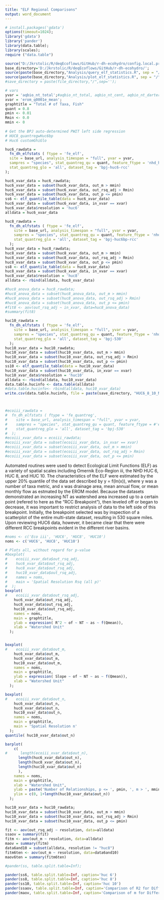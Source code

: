 ```yaml
---
title: "ELF Regional Comparisons"
output: word_document
---
```

  
```r
# install.packages('gdata')
options(timeout=1024);
library('gdata')
library('pander')
library(data.table);
library(scales);
require ("data.table")

source("D:/Jkrstolic/R/deqEcoflows/GitHub/r-dh-ecohydro/config.local.private");
base_directory='D:/Jkrstolic/R/deqEcoflows/GitHub/r-dh-ecohydro/';
source(paste(base_directory,"Analysis/query_elf_statistics.R", sep = "/")); 
source(paste(base_directory,"Analysis/plot_elf_statistics.R", sep = "/")); 
#save_directory = paste(file_directory,"/",sep='');

# vars
yvar = 'aqbio_nt_total';#aqbio_nt_total, aqbio_nt_cent, aqbio_nt_darter, aqbio_nt_benins, aqbio_nt_minnow, aqbio_nt_cypr_native
xvar = 'erom_q0001e_mean';
graphtitle = "Total # of Taxa, Fish"
quant = 0.8
pmin <- 0.01
Rmin <- 0.0
mmin <- 0
  
# Get the BPJ auto-determined PWIT left side regression
# HUC8_quantregwHuc6bp
# Huc6 customGhiGlo

huc6_rawdata = 
  fn_dh_elfstats ( ftype = 'fe_elf', 
  site = base_url, analysis_timespan = "full", yvar = yvar,
  sampres = "species", stat_quantreg_qu = quant, feature_ftype = 'nhd_huc6', stat_quantreg_ghi = 'all', 
  stat_quantreg_glo = 'all', dataset_tag = 'bpj-huc6-rcc'
);

huc6_xvar_data = huc6_rawdata;
huc6_xvar_data = subset(huc6_xvar_data, out_m > mmin)
huc6_xvar_data = subset(huc6_xvar_data, out_rsq_adj > Rmin)
huc6_xvar_data = subset(huc6_xvar_data, out_p <= pmin)
ss6 <- elf_quantile_table(data = huc6_xvar_data)
huc6_xvar_data = subset(huc6_xvar_data, in_xvar == xvar)
huc6_xvar_data$resolution = 'huc6'
alldata = huc6_xvar_data

huc8_rawdata = 
  fn_dh_elfstats ( ftype = 'fe_elf', 
    site = base_url, analysis_timespan = "full", yvar = yvar,
    sampres = "species", stat_quantreg_qu = quant, feature_ftype = 'nhd_huc8', stat_quantreg_ghi = 'all', 
    stat_quantreg_glo = 'all', dataset_tag = 'bpj-huc6bp-rcc'
  );
huc8_xvar_data = huc8_rawdata;
huc8_xvar_data = subset(huc8_xvar_data, out_m > mmin)
huc8_xvar_data = subset(huc8_xvar_data, out_rsq_adj > Rmin)
huc8_xvar_data = subset(huc8_xvar_data, out_p <= pmin)
ss8 <- elf_quantile_table(data = huc8_xvar_data)
huc8_xvar_data = subset(huc8_xvar_data, in_xvar == xvar)
huc8_xvar_data$resolution = 'huc8'
alldata <- rbind(alldata, huc8_xvar_data)

#huc8_anova_data = huc8_rawdata;
#huc8_anova_data = subset(huc8_anova_data, out_m > mmin)
#huc8_anova_data = subset(huc8_anova_data, out_rsq_adj > Rmin)
#huc8_anova_data = subset(huc8_anova_data, out_p <= pmin)
#fit8 <- aov(out_rsq_adj ~ in_xvar, data=huc8_anova_data)
#summary(fit8)

huc10_rawdata = 
  fn_dh_elfstats ( ftype = 'fe_elf',
    site = base_url, analysis_timespan = "full", yvar = yvar,
    sampres = "species", stat_quantreg_qu = quant, feature_ftype = 'nhd_huc10', stat_quantreg_ghi = 'all',
    stat_quantreg_glo = 'all', dataset_tag = 'bpj-530'
  );
huc10_xvar_data = huc10_rawdata;
huc10_xvar_data = subset(huc10_xvar_data, out_m > mmin)
huc10_xvar_data = subset(huc10_xvar_data, out_rsq_adj > Rmin)
huc10_xvar_data = subset(huc10_xvar_data, out_p <= pmin)
ss10 <- elf_quantile_table(data = huc10_xvar_data)
huc10_xvar_data = subset(huc10_xvar_data, in_xvar == xvar)
huc10_xvar_data$resolution = 'huc10'
alldata <- rbind(alldata, huc10_xvar_data)
data.table.hucinfo <- data.table(alldata)
#data.table.hucinfo<- rbind(alldata, huc10_xvar_data)
write.csv(data.table.hucinfo, file = paste(save_directory, "HUC6_8_10_NTTotal.csv", sep=""), row.names = FALSE, quote = FALSE)



#ecoiii_rawdata = 
#  fn_dh_elfstats ( ftype = 'fe_quantreg',
#    site = base_url, analysis_timespan = "full", yvar = yvar,
#    sampres = "species", stat_quantreg_qu = quant, feature_ftype = #'ecoregion_iii', stat_quantreg_ghi = 'all',
#    stat_quantreg_glo = 'all', dataset_tag = 'bpj-530'
#  );
#ecoiii_xvar_data = ecoiii_rawdata;
#ecoiii_xvar_data = subset(ecoiii_xvar_data, in_xvar == xvar)
#ecoiii_xvar_data = subset(ecoiii_xvar_data, out_m > mmin)
#ecoiii_xvar_data = subset(ecoiii_xvar_data, out_rsq_adj > Rmin)
#ecoiii_xvar_data = subset(ecoiii_xvar_data, out_p <= pmin)

```
Automated routines were used to detect Ecological Limit Functions (ELF) as a variety of spatial scales including Omernik Eco-Region iii, the NHD HUC 6, HUC 8, and HUC 10.  The characteristics of the ELF were estimated by the upper 20% quantile of the data set described by y = f(ln(x)), where y was a number of taxa metric, and x was drainage area, mean annual flow, or mean monthly flow as estmated by the EROM model.  Because the datasets demonstrated an increasing NT as watershed area increased up to a certain point (refered to here as the "RCC Breakpoint"), then leveled off or began to decrease, it was important to restrict analysis of data to the left side of this breakpoint.  Initially, the breakpoint selected  was by inspection of a scatterplot of the entire multi-state dataset, resulting in 530 square miles.  Upon reviewing HUC6 data, however, it became clear that there were different RCC breakpoints evident in the different river basins.


```r
#noms <- c('Eco iii', 'HUC6', 'HUC8', 'HUC10')
noms <- c('HUC6', 'HUC8', 'HUC10')

# Plots all, without regard for p-value
#boxplot(
#    ecoiii_xvar_data$out_rsq_adj,
#    huc6_xvar_data$out_rsq_adj, 
#    huc8_xvar_data$out_rsq_adj, 
#    huc10_xvar_data$out_rsq_adj,
#    names = noms, 
#    main = 'Spatial Resolution Rsq (all p)'
#  );
boxplot(
#    ecoiii_xvar_data$out_rsq_adj, 
    huc6_xvar_data$out_rsq_adj, 
    huc8_xvar_data$out_rsq_adj, 
    huc10_xvar_data$out_rsq_adj,
    names = noms, 
    main = graphtitle,
    ylab = expression( R^2 ~ of ~ NT ~ as ~ f(Qmean)),
    xlab = "Watershed Unit"
  );


boxplot(
#    ecoiii_xvar_data$out_m, 
    huc6_xvar_data$out_m, 
    huc8_xvar_data$out_m, 
    huc10_xvar_data$out_m,
    names = noms, 
    main = graphtitle,
    ylab = expression( Slope ~ of ~ NT ~ as ~ f(Qmean)),
    xlab = "Watershed Unit"
  );

boxplot(
#    ecoiii_xvar_data$out_n,
    huc6_xvar_data$out_n, 
    huc8_xvar_data$out_n, 
    huc10_xvar_data$out_n,
    names = noms, 
    main = graphtitle,
    main = 'Spatial Resolution n'
  );
quantile( huc10_xvar_data$out_n)

barplot(
    c(
#      length(ecoiii_xvar_data$out_n), 
      length(huc6_xvar_data$out_n), 
      length(huc8_xvar_data$out_n), 
      length(huc10_xvar_data$out_n)
      ),
    names = noms, 
    main = graphtitle,
    xlab = "Watershed Unit",
    ylab = paste('Number of Relationships, p <= ', pmin, ', m > ', mmin, sep=''),
    ylim = c(0, 1+length(huc10_xvar_data$out_n))
  );

huc10_xvar_data = huc10_rawdata;
huc10_xvar_data = subset(huc10_xvar_data, out_m > mmin)
huc10_xvar_data = subset(huc10_xvar_data, out_rsq_adj > Rmin)
huc10_xvar_data = subset(huc10_xvar_data, out_p <= pmin)

fit <- aov(out_rsq_adj ~ resolution, data=alldata)
ssaov = summary(fit)
fitm <- aov(out_m ~ resolution, data=alldata)
maov = summary(fitm)
data6and10 = subset(alldata, resolution != "huc8")
fitm6ten <- aov(out_m ~ resolution, data=data6and10)
maov6ten = summary(fitm6ten)

```

```r
#pander(ss, table.split.table=Inf);

pander(ss6, table.split.table=Inf, caption='huc 6')
pander(ss8, table.split.table=Inf, caption='huc 8')
pander(ss10, table.split.table=Inf, caption='huc 10')
pander(ssaov, table.split.table=Inf, caption='Comparison of R2 for Different Watershed Sizes')
pander(maov, table.split.table=Inf, caption='Comparison of m for Different Watershed Sizes')


```

